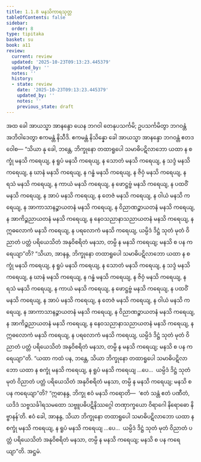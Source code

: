 ```yaml
---
title: 1.1.8 မနသိကာရသုတ္တ
tableOfContents: false
sidebar:
  order: 8
type: tipitaka
basket: su
book: a11
review:
  current: review
  updated: '2025-10-23T09:13:23.445379'
  updated_by: ''
  notes: ''
  history:
  - state: review
    date: '2025-10-23T09:13:23.445379'
    updated_by: ''
    notes: ''
    previous_state: draft
---
```



<ReviewStatus review={frontmatter.review} showDetails={true} />

<HypothesisAnnotation frontmatter={frontmatter} />

<DynamicBreadcrumb />

<Division number="8" book="a11" e="ch" v="17" p="524">

<Paragraph number="58" book="a11">
အထ ခေါ အာယသ္မာ အာနန္ဒော ယေန ဘဂဝါ တေနုပသင်္ကမိ; ဥပသင်္ကမိတွာ ဘဂဝန္တံ အဘိဝါဒေတွာ ဧကမန္တံ နိသီဒိ. ဧကမန္တံ နိသိန္နော ခေါ အာယသ္မာ အာနန္ဒော ဘဂဝန္တံ ဧတဒဝေါစ—
</Paragraph>

<Paragraph number="59" book="a11">
“သိယာ နု ခေါ, ဘန္တေ, ဘိက္ခုနော တထာရူပေါ သမာဓိပဋိလာဘော ယထာ န စက္ခုံ မနသိ ကရေယျ, န ရူပံ မနသိ ကရေယျ, န သောတံ မနသိ ကရေယျ, န သဒ္ဒံ မနသိ ကရေယျ, န ဃာနံ မနသိ ကရေယျ, န ဂန္ဓံ မနသိ ကရေယျ, န ဇိဝှံ မနသိ ကရေယျ, န ရသံ မနသိ ကရေယျ, န ကာယံ မနသိ ကရေယျ, န ဖောဋ္ဌဗ္ဗံ မနသိ ကရေယျ, န ပထဝိံ မနသိ ကရေယျ, န အာပံ မနသိ ကရေယျ, န တေဇံ မနသိ ကရေယျ, န ဝါယံ မနသိ ကရေယျ, န အာကာသာနဉ္စာယတနံ မနသိ ကရေယျ, န ဝိညာဏဉ္စာယတနံ မနသိ ကရေယျ, န အာကိဉ္စညာယတနံ မနသိ ကရေယျ, န နေဝသညာနာသညာယတနံ မနသိ ကရေယျ, န ဣဓလောကံ မနသိ ကရေယျ, န ပရလောကံ မနသိ ကရေယျ, ယမ္ပိဒံ ဒိဋ္ဌံ သုတံ မုတံ ဝိညာတံ ပတ္တံ ပရိယေသိတံ အနုဝိစရိတံ မနသာ, တမ္ပိ န မနသိ ကရေယျ; မနသိ စ ပန ကရေယျာ”တိ?
</Paragraph>

<Paragraph number="60" book="a11">
“သိယာ, အာနန္ဒ, ဘိက္ခုနော တထာရူပေါ သမာဓိပဋိလာဘော ယထာ န စက္ခုံ မနသိ ကရေယျ, န ရူပံ မနသိ ကရေယျ, န သောတံ မနသိ ကရေယျ, န သဒ္ဒံ မနသိ ကရေယျ, န ဃာနံ မနသိ ကရေယျ, န ဂန္ဓံ မနသိ ကရေယျ, န ဇိဝှံ မနသိ ကရေယျ, န ရသံ မနသိ ကရေယျ, န ကာယံ မနသိ ကရေယျ, န ဖောဋ္ဌဗ္ဗံ မနသိ ကရေယျ, န ပထဝိံ မနသိ ကရေယျ, န အာပံ မနသိ ကရေယျ, န တေဇံ မနသိ ကရေယျ, န ဝါယံ မနသိ ကရေယျ, န အာကာသာနဉ္စာယတနံ မနသိ ကရေယျ, န ဝိညာဏဉ္စာယတနံ မနသိ ကရေယျ, န အာကိဉ္စညာယတနံ မနသိ ကရေယျ, န နေဝသညာနာသညာယတနံ မနသိ ကရေယျ, န ဣဓလောကံ မနသိ ကရေယျ, န ပရလောကံ မနသိ ကရေယျ, ယမ္ပိဒံ ဒိဋ္ဌံ သုတံ မုတံ ဝိညာတံ ပတ္တံ ပရိယေသိတံ အနုဝိစရိတံ မနသာ, တမ္ပိ န မနသိ ကရေယျ; မနသိ စ ပန ကရေယျာ”တိ.
</Paragraph>

<Paragraph number="61" book="a11">
“ယထာ ကထံ ပန, ဘန္တေ, သိယာ ဘိက္ခုနော တထာရူပေါ သမာဓိပဋိလာဘော ယထာ န စက္ခုံ မနသိ ကရေယျ, န ရူပံ မနသိ ကရေယျ …ပေ…  ယမ္ပိဒံ ဒိဋ္ဌံ သုတံ မုတံ ဝိညာတံ ပတ္တံ ပရိယေသိတံ အနုဝိစရိတံ မနသာ, တမ္ပိ န မနသိ ကရေယျ; မနသိ စ ပန ကရေယျာ”တိ?
</Paragraph>

<Paragraph number="62" book="a11">
“ဣဓာနန္ဒ, ဘိက္ခု ဧဝံ မနသိ ကရောတိ—  ‘ဧတံ သန္တံ ဧတံ ပဏီတံ, ယဒိဒံ သဗ္ဗသင်္ခါရသမထော သဗ္ဗူပဓိပဋိနိဿဂ္ဂေါ တဏှာက္ခယော ဝိရာဂေါ နိရောဓော နိဗ္ဗာနန်’တိ. ဧဝံ ခေါ, အာနန္ဒ, သိယာ ဘိက္ခုနော တထာရူပေါ သမာဓိပဋိလာဘော ယထာ န စက္ခုံ မနသိ ကရေယျ, န ရူပံ မနသိ ကရေယျ …ပေ…  ယမ္ပိဒံ ဒိဋ္ဌံ သုတံ မုတံ ဝိညာတံ ပတ္တံ ပရိယေသိတံ အနုဝိစရိတံ မနသာ, တမ္ပိ န မနသိ ကရေယျ; မနသိ စ ပန ကရေယျာ”တိ.

</Paragraph>
</Division>

<Paragraph number="63" type="center" book="a11">
အဋ္ဌမံ.
</Paragraph>